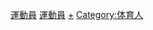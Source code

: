 {{Commonscat|LGBT sportspeople}}

[[Category:各職業LGBT人物|運動員]]
[[Category:LGBT體育|運動員]]
[[Category:运动员|+]]
[[Category:体育人|Category:体育人]]